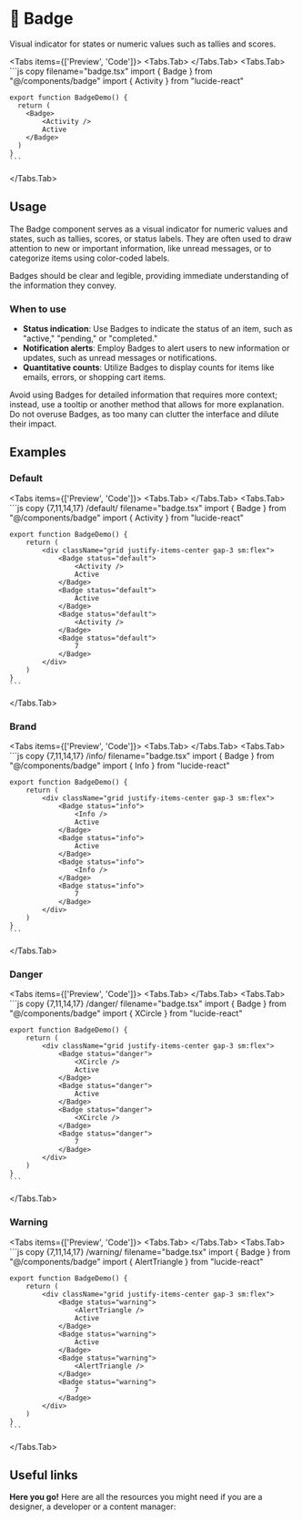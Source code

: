 
# 💠 Badge

Visual indicator for states or numeric values such as tallies and scores.

<Tabs items={['Preview', 'Code']}>
  <Tabs.Tab>
    <BadgePreview />
  </Tabs.Tab>
  <Tabs.Tab>
    ```js copy filename="badge.tsx"
    import { Badge } from "@/components/badge"
    import { Activity } from "lucide-react" 

    export function BadgeDemo() {
      return (
        <Badge>
            <Activity />
            Active
        </Badge>
      )
    }
    ```
  </Tabs.Tab>
</Tabs>

## Usage

The Badge component serves as a visual indicator for numeric values and states, such as tallies, scores, or status labels. They are often used to draw attention to new or important information, like unread messages, or to categorize items using color-coded labels. 

Badges should be clear and legible, providing immediate understanding of the information they convey.

### When to use

- **Status indication**: Use Badges to indicate the status of an item, such as "active," "pending," or "completed."
- **Notification alerts**: Employ Badges to alert users to new information or updates, such as unread messages or notifications.
- **Quantitative counts**: Utilize Badges to display counts for items like emails, errors, or shopping cart items.

Avoid using Badges for detailed information that requires more context; instead, use a tooltip or another method that allows for more explanation. Do not overuse Badges, as too many can clutter the interface and dilute their impact.

## Examples

### Default

<Tabs items={['Preview', 'Code']}>
  <Tabs.Tab>
    <BadgeDefault />
  </Tabs.Tab>
  <Tabs.Tab>
    ```js copy {7,11,14,17} /default/ filename="badge.tsx"
    import { Badge } from "@/components/badge"
    import { Activity } from "lucide-react" 

    export function BadgeDemo() {
        return (
            <div className="grid justify-items-center gap-3 sm:flex">
                <Badge status="default">
                    <Activity />
                    Active
                </Badge>
                <Badge status="default">
                    Active
                </Badge>
                <Badge status="default">
                    <Activity />
                </Badge>
                <Badge status="default">
                    7
                </Badge>
            </div>
        )
    }
    ```
  </Tabs.Tab>
</Tabs>

### Brand

<Tabs items={['Preview', 'Code']}>
  <Tabs.Tab>
    <BadgeBrand />
  </Tabs.Tab>
  <Tabs.Tab>
    ```js copy {7,11,14,17} /info/ filename="badge.tsx"
    import { Badge } from "@/components/badge"
    import { Info } from "lucide-react" 

    export function BadgeDemo() {
        return (
            <div className="grid justify-items-center gap-3 sm:flex">
                <Badge status="info">
                    <Info />
                    Active
                </Badge>
                <Badge status="info">
                    Active
                </Badge>
                <Badge status="info">
                    <Info />
                </Badge>
                <Badge status="info">
                    7
                </Badge>
            </div>
        )
    }
    ```
  </Tabs.Tab>
</Tabs>

### Danger

<Tabs items={['Preview', 'Code']}>
  <Tabs.Tab>
    <BadgeDanger />
  </Tabs.Tab>
  <Tabs.Tab>
    ```js copy {7,11,14,17} /danger/ filename="badge.tsx"
    import { Badge } from "@/components/badge"
    import { XCircle } from "lucide-react" 

    export function BadgeDemo() {
        return (
            <div className="grid justify-items-center gap-3 sm:flex">
                <Badge status="danger">
                    <XCircle />
                    Active
                </Badge>
                <Badge status="danger">
                    Active
                </Badge>
                <Badge status="danger">
                    <XCircle />
                </Badge>
                <Badge status="danger">
                    7
                </Badge>
            </div>
        )
    }
    ```
  </Tabs.Tab>
</Tabs>

### Warning

<Tabs items={['Preview', 'Code']}>
  <Tabs.Tab>
    <BadgeWarning />
  </Tabs.Tab>
  <Tabs.Tab>
    ```js copy {7,11,14,17} /warning/ filename="badge.tsx"
    import { Badge } from "@/components/badge"
    import { AlertTriangle } from "lucide-react" 

    export function BadgeDemo() {
        return (
            <div className="grid justify-items-center gap-3 sm:flex">
                <Badge status="warning">
                    <AlertTriangle />
                    Active
                </Badge>
                <Badge status="warning">
                    Active
                </Badge>
                <Badge status="warning">
                    <AlertTriangle />
                </Badge>
                <Badge status="warning">
                    7
                </Badge>
            </div>
        )
    }
    ```
  </Tabs.Tab>
</Tabs>

## Useful links

**Here you go!** Here are all the resources you might need if you are a designer, a developer or a content manager:

<Cards className='mt-8'>
  <Card
    title="🤖 Storybook"
    href="https://main--653e613f4feb85c1b6467ba7.chromatic.com/?path=/docs/components-badge--documentation"
  />
  <Card
    title="🪄 Figma"
    href="https://www.figma.com/file/acdO58jx9zgGfkKu6htrx2/%F0%9F%94%B5-Fusillo-Design-System?type=design&node-id=233%3A749&mode=design&t=lGPUywRZbGwWv1PD-1"
  />
</Cards>  
